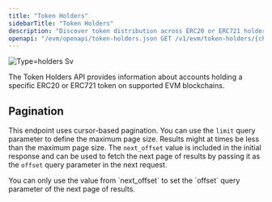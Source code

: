 ```yaml
---
title: "Token Holders"
sidebarTitle: "Token Holders"
description: "Discover token distribution across ERC20 or ERC721 holders, ranked by wallet value."
openapi: "/evm/openapi/token-holders.json GET /v1/evm/token-holders/{chain_id}/{token_address}"
---
```



![Type=holders Sv](/images/type=holders.svg)

The Token Holders API provides information about accounts holding a specific ERC20 or ERC721 token on supported EVM blockchains.

<SupportedChains endpoint="token_holders" />

## Pagination

This endpoint uses cursor-based pagination.
You can use the `limit` query parameter to define the maximum page size.
Results might at times be less than the maximum page size.
The `next_offset` value is included in the initial response and can be used to fetch the next page of results by passing it as the `offset` query parameter in the next request.

<Warning>
  You can only use the value from `next_offset` to set the `offset` query parameter of the next page of results.
</Warning>

